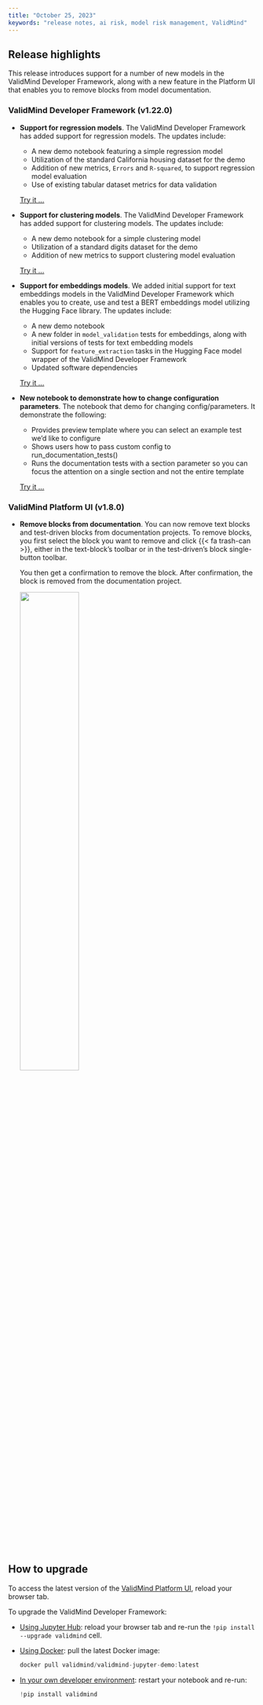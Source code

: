 ```yaml
---
title: "October 25, 2023"
keywords: "release notes, ai risk, model risk management, ValidMind"
---
```


## Release highlights

This release introduces support for a number of new models in the ValidMind Developer Framework, along with a new feature in the Platform UI that enables you to remove blocks from model documentation. 

### ValidMind Developer Framework (v1.22.0)

<!---[SC-2284] Support regression models by @AnilSorathiya in [#259](https://github.com/validmind/developer-framework/pull/259)--->
- **Support for regression models**. The ValidMind Developer Framework has added support for regression models. The updates include:
  
  - A new demo notebook featuring a simple regression model
  - Utilization of the standard California housing dataset for the demo
  - Addition of new metrics, `Errors` and `R-squared`, to support regression model evaluation
  - Use of existing tabular dataset metrics for data validation
  
  [Try it ...](../../notebooks/code_samples/regression/quickstart_regression_full_suite.ipynb)

<!---[SC-2411] Clustering models support by @AnilSorathiya in [#271](https://github.com/validmind/developer-framework/pull/271)--->
- **Support for clustering models**. The ValidMind Developer Framework has added support for clustering models. The updates include:
  
  - A new demo notebook for a simple clustering model 
  - Utilization of a standard digits dataset for the demo
  - Addition of new metrics to support clustering model evaluation
  
  [Try it ...](../../notebooks/code_samples/clustering/quickstart_custer_demo.ipynb)

<!---John6797/sc 2416/embeddings models support by @johnwalz97 in [#272](https://github.com/validmind/developer-framework/pull/272)--->
- **Support for embeddings models**. We added initial support for text embeddings models in the ValidMind Developer Framework which enables you to create, use and test a BERT embeddings model utilizing the Hugging Face library. The updates include:
  
  - A new demo notebook
  - A new folder in `model_validation` tests for embeddings, along with initial versions of tests for text embedding models
  - Support for `feature_extraction` tasks in the Hugging Face model wrapper of the ValidMind Developer Framework
  - Updated software dependencies
  
  <!--- NR Should this notebook be available externally? If so, we need to execute it when we render the docs site to get the widgets to work. --->
  [Try it ...](../../notebooks/POC/bert-embeddings-model-ow-poc.ipynb)

<!---[SC-2236] Demo notebook for changing config/parameters by @AnilSorathiya in [#251](https://github.com/validmind/developer-framework/pull/251)--->
- **New notebook to demonstrate how to change configuration parameters**. The notebook that demo for changing config/parameters. It demonstrate the following:
  
  - Provides preview template where you can select an example test we'd like to configure
  - Shows users how to pass custom config to run_documentation_tests()
  - Runs the documentation tests with a section parameter so you can focus the attention on a single section and not the entire template
  
  [Try it ...](../../notebooks/how_to/configure_parameters_demo.ipynb)

### ValidMind Platform UI (v1.8.0)

<!---Feature: Remove block from documentation by @gtagle in [#467](https://github.com/validmind/frontend/pull/467)--->
- **Remove blocks from documentation**. You can now remove text blocks and test-driven blocks from documentation projects. To remove blocks, you first select the block you want to remove and click {{< fa trash-can >}}, either in the text-block's toolbar or in the test-driven's block single-button toolbar.
  
  You then get a confirmation to remove the block. After confirmation, the block is removed from the documentation project.
  
  ![](274440215-aefef79f-e3f3-4dab-a396-d5aa3a881629.png){width=50%}
  
<!--- NR I don't think we have any user-facing docs for this feature ... 
  [Try it ...]()--->

<!---feat: Add settings landing page by @wkm97 in [#466](https://github.com/validmind/frontend/pull/466)
- **Added Settings landing page**. - New settings landing page to organize settings.
--->

## How to upgrade

To access the latest version of the [ValidMind Platform UI](http://app.prod.validmind.ai/), reload your browser tab.

To upgrade the ValidMind Developer Framework:

- [Using Jupyter Hub](../../guide/try-developer-framework-with-jupyterhub.qmd): reload your browser tab and re-run the `!pip install --upgrade validmind` cell.

- [Using Docker](../../guide/try-developer-framework-with-docker.qmd): pull the latest Docker image:
  
  ```jsx
  docker pull validmind/validmind-jupyter-demo:latest
  
  ```
  
- [In your own developer environment](../../guide/install-and-initialize-developer-framework.qmd): restart your notebook and re-run:
  
  ```python
  !pip install validmind
  ```